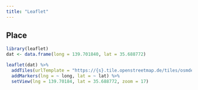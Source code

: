 ```yaml
---
title: "Leaflet"
---
```


## Place
```r
library(leaflet)
dat <- data.frame(long = 139.701840, lat = 35.688772)

leaflet(dat) %>%
  addTiles(urlTemplate = "https://{s}.tile.openstreetmap.de/tiles/osmde/{z}/{x}/{y}.png") %>%
  addMarkers(lng = ~ long, lat = ~ lat) %>%
  setView(lng = 139.70184, lat = 35.688772, zoom = 17)

```